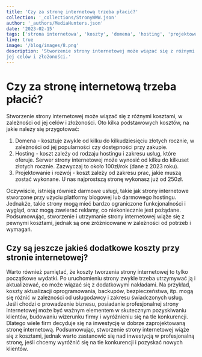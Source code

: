 ```yaml
---
title: 'Czy za stronę internetową trzeba płacić?'
collection: '_collections/StronyWWW.json'
author: '_authors/MediaHunters.json'
date: '2023-02-15'
tags: ['strona internetowa', 'koszty', 'domena', 'hosting', 'projektowanie', 'utrzymanie', 'aktualizacje']
live: true
image: '/blog/images/8.png'
description: 'Stworzenie strony internetowej może wiązać się z różnymi kosztami, w zależności od
jej celów i złożoności.'
---
```


# Czy za stronę internetową trzeba płacić?

Stworzenie strony internetowej może wiązać się z różnymi kosztami, w zależności od
jej celów i złożoności. Oto kilka podstawowych kosztów, na jakie należy się
przygotować:
1. Domena - kosztuje zwykle od kilku do kilkudziesięciu złotych rocznie, w
zależności od jej popularności czy dostępności przy zakupie.
2. Hosting - koszt zależy od rodzaju hostingu i zakresu usług, które oferuje.
Serwer strony internetowej może wynosić od kilku do kilkuset złotych rocznie.
Zazwyczaj to około 100zł/rok (dane z 2023 roku).
3. Projektowanie i rozwój - koszt zależy od zakresu prac, jakie muszą zostać
wykonane. U nas najprostszą stronę wykonasz już od 250zł.

Oczywiście, istnieją również darmowe usługi, takie jak strony internetowe stworzone
przy użyciu platformy blogowej lub darmowego hostingu. Jednakże, takie strony
mogą mieć bardzo ograniczone funkcjonalności i wygląd, oraz mogą zawierać
reklamy, co niekoniecznie jest pożądane.
Podsumowując, stworzenie i utrzymanie strony internetowej wiąże się z pewnymi
kosztami, jednak są one zróżnicowane w zależności od potrzeb i wymagań.

## Czy są jeszcze jakieś dodatkowe koszty przy stronie internetowej?

Warto również pamiętać, że koszty tworzenia strony internetowej to tylko początkowe
wydatki. Po uruchomieniu strony zwykle trzeba utrzymywać ją i aktualizować, co
może wiązać się z dodatkowymi nakładami. Na przykład, koszty aktualizacji
oprogramowania, backupów, bezpieczeństwa, itp. mogą się różnić w zależności od
usługodawcy i zakresu świadczonych usług.
Jeśli chodzi o prowadzenie biznesu, posiadanie profesjonalnej strony internetowej
może być ważnym elementem w skutecznym pozyskiwaniu klientów, budowaniu
wizerunku firmy i wyróżnieniu się na tle konkurencji. Dlatego wiele firm decyduje się
na inwestycję w dobrze zaprojektowaną stronę internetową.
Podsumowując, stworzenie strony internetowej wiąże się z kosztami, jednak warto
zastanowić się nad inwestycją w profesjonalną stronę, jeśli chcemy wyróżnić się na
tle konkurencji i pozyskać nowych klientów.